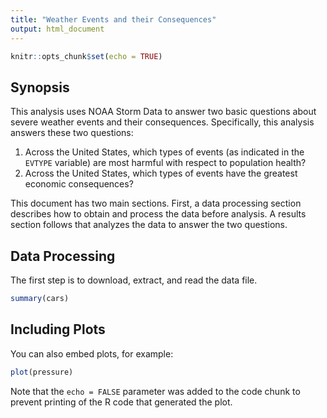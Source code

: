 ```yaml
---
title: "Weather Events and their Consequences"
output: html_document
---
```


```r
knitr::opts_chunk$set(echo = TRUE)
```

## Synopsis

This analysis uses NOAA Storm Data to answer two basic questions about severe weather events and their consequences.  Specifically, this analysis answers these two questions:

1. Across the United States, which types of events (as indicated in the ```EVTYPE``` variable) are most harmful with respect to population health?
2. Across the United States, which types of events have the greatest economic consequences?

This document has two main sections.  First, a data processing section describes how to obtain and process the data before analysis.  A results section follows that analyzes the data to answer the two questions.

## Data Processing

The first step is to download, extract, and read the data file.

```r
summary(cars)
```

## Including Plots

You can also embed plots, for example:

```r
plot(pressure)
```

Note that the `echo = FALSE` parameter was added to the code chunk to prevent printing of the R code that generated the plot.
